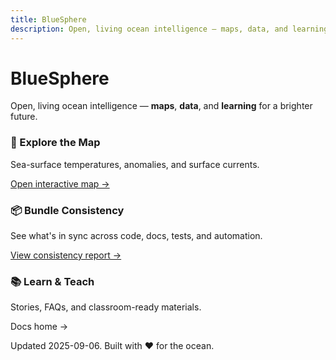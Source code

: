 ```yaml
---
title: BlueSphere
description: Open, living ocean intelligence — maps, data, and learning
---
```



# BlueSphere

Open, living ocean intelligence — **maps**, **data**, and **learning** for a brighter future.

<div style={display:'grid', gap:'16px', gridTemplateColumns:'repeat(auto-fit, minmax(260px, 1fr))', marginTop:'24px'}>

  <div style={border:'1px solid #e5e7eb', borderRadius:'12px', padding:'16px', background:'#f8fafc'}>
    <h3>🌊 Explore the Map</h3>
    <p>Sea-surface temperatures, anomalies, and surface currents.</p>
    <p><a href="/map">Open interactive map →</a></p>
  </div>

  <div style={border:'1px solid #e5e7eb', borderRadius:'12px', padding:'16px', background:'#f8fafc'}>
    <h3>📦 Bundle Consistency</h3>
    <p>See what's in sync across code, docs, tests, and automation.</p>
    <p><a href="/consistency">View consistency report →</a></p>
  </div>

  <div style={border:'1px solid #e5e7eb', borderRadius:'12px', padding:'16px', background:'#f8fafc'}>
    <h3>📚 Learn & Teach</h3>
    <p>Stories, FAQs, and classroom-ready materials.</p>
    <p><Link href="/docs">Docs home →</Link></p>
  </div>

</div>

<footer style={marginTop:'32px', color:'#64748b'}>
  Updated 2025-09-06. Built with ❤️ for the ocean.
</footer>
